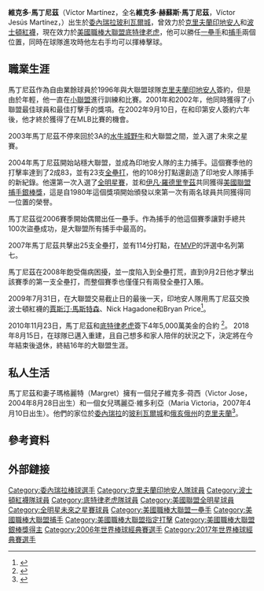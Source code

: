 {{Infobox baseball biography
|name=維克多·馬丁尼茲<br />Víctor Martínez
|image= Víctor Martínez on May 14, 2014.jpg
|image_size  =
|caption =
|position=[[指定打擊|指定打擊]]/[[捕手|捕手]]
|bats=左右開弓
|throws=右
|birth_date= {{Birth date and age|1978|12|23}}
|birth_place= {{VEN}}[[玻利瓦爾城|玻利瓦爾城]]
|death_date= 
|death_place= 
|debutleague =美國職棒大聯盟
|debutdate=9月10日
|debutyear=2002年
|debutteam=克里夫蘭印地安人
|finalleague =美國職棒大聯盟
|finaldate=9月22日
|finalyear=2018年
|finalteam=底特律老虎
|statleague =美國職棒大聯盟
|stat1label=[[打擊率|打擊率]]
|stat1value=.295
|stat2label=[[安打|安打]]
|stat2value=2,153
|stat3label=[[全壘打|全壘打]]
|stat3value=246
|stat4label=[[打點|打點]]
|stat4value=1,178
|teams=
* [[克里夫蘭印地安人|克里夫蘭印地安人]] ({{mlby|2002}}–{{mlby|2009}})
* [[波士頓紅襪|波士頓紅襪]] ({{mlby|2009}}–{{mlby|2010}})
* [[底特律老虎|底特律老虎]] ({{mlby|2011}},{{mlby|2013}}–{{mlby|2018}})
|highlights=
* 5×[[美國職棒大聯盟全明星賽|全明星賽]] ([[2004年美國職棒大聯盟全明星賽|2004]],[[2007年美國職棒大聯盟全明星賽|2007]],[[2009年美國職棒大聯盟全明星賽|2009]],[[2010年美國職棒大聯盟全明星賽|2010]],[[2014年美國職棒大聯盟全明星賽|2014]])
* 2×[[美國職棒大聯盟銀棒獎|銀棒獎]] (2004,2014)
|hoflink  = 美國國家棒球名人堂暨博物館
|hoftype  = 美國棒球名人堂
|hofdate  = 
|hofvote  = 
}}

'''維克多·馬丁尼茲'''（Víctor Martínez，全名'''維克多·赫蘇斯·馬丁尼茲'''，Víctor Jesús Martínez，{{bd|1978年|12月23日|||Martínez, Víctor}}）出生於[[委內瑞拉|委內瑞拉]][[玻利瓦爾城|玻利瓦爾城]]，曾效力於[[克里夫蘭印地安人|克里夫蘭印地安人]]和[[波士頓紅襪|波士頓紅襪]]，現在效力於[[美國職棒大聯盟|美國職棒大聯盟]][[底特律老虎|底特律老虎]]，他可以勝任[[一壘手|一壘手]]和[[捕手|捕手]]兩個位置，同時在球隊進攻時他左右手均可以揮棒擊球。

==職業生涯==
馬丁尼茲作為自由業餘球員於1996年與大聯盟球隊[[克里夫蘭印地安人|克里夫蘭印地安人]]簽約，但是由於年輕，他一直在[[小聯盟|小聯盟]]進行訓練和比賽。2001年和2002年，他同時獲得了小聯盟最佳球員和最佳打擊手的獎項。在2002年9月10日，在和印第安人簽約六年後，他才終於獲得了在MLB比賽的機會。

2003年馬丁尼茲不停來回於3A的[[水牛城野牛|水牛城野牛]]和大聯盟之間，並入選了未來之星賽。

2004年馬丁尼茲開始站穩大聯盟，並成為印地安人隊的主力捕手。這個賽季他的打擊率達到了2成83，並有23支[[全壘打|全壘打]]，他的108分打點還創造了印地安人隊捕手的新紀錄。他還第一次入選了[[美國職棒大聯盟明星賽|全明星賽]]，並和[[伊凡·羅德里奎茲|伊凡·羅德里奎茲]]共同獲得[[美聯歷年捕手銀棒獎得主|美國聯盟捕手銀棒獎]]，這是自1980年這個獎項開始頒發以來第一次有兩名球員共同獲得同一位置的榮譽。

馬丁尼茲從2006賽季開始偶爾出任一壘手。作為捕手的他這個賽季讓對手總共100次盜壘成功，是大聯盟所有捕手中最高的。

2007年馬丁尼茲共擊出25支全壘打，並有114分打點，在[[美國職棒大聯盟最有價值球員獎|MVP]]的評選中名列第七。

馬丁尼茲在2008年飽受傷病困擾，並一度陷入到全壘打荒，直到9月2日他才擊出該賽季的第一支全壘打，而整個賽季也僅僅只有兩發全壘打入賬。

2009年7月31日，在大聯盟交易截止日的最後一天，印地安人隊用馬丁尼茲交換波士頓紅襪的[[賈斯汀·馬斯特森|賈斯汀·馬斯特森]]、Nick Hagadone和Bryan Price<ref>{{cite web | url = http://mlb.mlb.com/news/article.jsp?ymd=20090731&content_id=6166846&vkey=news_mlb&fext=.jsp&c_id=mlb | title = Red Sox pull off deal for Tribe's Martinez | publisher = MLB.com | author = Ian Browne | date = 2009-07-31 | accessdate = 2009-08-19 | archive-date = 2010-03-19 | archive-url = https://web.archive.org/web/20100319193830/http://mlb.mlb.com/news/article.jsp?ymd=20090731&content_id=6166846&vkey=news_mlb&fext=.jsp&c_id=mlb | dead-url = no }}</ref>。

2010年11月23日，馬丁尼茲和[[底特律老虎|底特律老虎]]簽下4年5,000萬美金的合約 <ref>{{cite web|url=http://sports.yahoo.com/mlb/blog/big_league_stew/post/Aggressive-Tigers-sign-Victor-Martinez-to-four-y;_ylt=AsuaowENk5H0RQ6DICRJcZARvLYF?urn=mlb-288534|title=Big League Stew: Aggressive Tigers sign Victor Martinez to four-year deal |author='Duk |date=November 23, 2010 |publisher=Yahoo Sports |accessdate=November 23, 2010}} 
</ref>。
2018年8月15日，在球隊已邁入重建，且自己想多和家人陪伴的狀況之下，決定將在今年結束後退休，終結16年的大聯盟生涯。

==私人生活==
馬丁尼茲和妻子瑪格麗特（Margret）擁有一個兒子維克多·荷西（Victor Jose，2004年8月28日出生）和一個女兒瑪麗亞·維多利亞（Maria Victoria，2007年4月10日出生）。他們的家位於[[委內瑞拉|委內瑞拉]]的[[玻利瓦爾城|玻利瓦爾城]]和[[俄亥俄州|俄亥俄州]]的[[克里夫蘭_(俄亥俄州)|克里夫蘭]]<ref>{{cite web | url = http://mlb.mlb.com/team/player_career.jsp?player_id=400121 | title = Victor Martínez, Biography and Career Highlights | publisher = MLB.com | accessdate = 2009-08-19 | archive-date = 2008-06-22 | archive-url = https://web.archive.org/web/20080622015134/http://mlb.mlb.com/team/player_career.jsp?player_id=400121 | dead-url = no }}</ref>。

==參考資料==
{{reflist}}

==外部鏈接==
{{Baseballstats |mlb=400121 |espn=5007 |br=m/martivi01 |fangraphs=393 |cube=M/victor-martinez}}

{{Edgar Martínez Award}}
{{2017年世界棒球經典賽委內瑞拉隊選手列表}}

{{DEFAULTSORT:Martínez, Víctor}}
[[Category:委內瑞拉棒球選手|Category:委內瑞拉棒球選手]]
[[Category:克里夫蘭印地安人隊球員|Category:克里夫蘭印地安人隊球員]]
[[Category:波士頓紅襪隊球員|Category:波士頓紅襪隊球員]]
[[Category:底特律老虎隊球員|Category:底特律老虎隊球員]]
[[Category:美國聯盟全明星球員|Category:美國聯盟全明星球員]]
[[Category:全明星未來之星賽球員|Category:全明星未來之星賽球員]]
[[Category:美國職棒大聯盟一壘手|Category:美國職棒大聯盟一壘手]]
[[Category:美國職棒大聯盟捕手|Category:美國職棒大聯盟捕手]]
[[Category:美國職棒大聯盟指定打擊|Category:美國職棒大聯盟指定打擊]]
[[Category:美國職棒大聯盟銀棒獎得主|Category:美國職棒大聯盟銀棒獎得主]]
[[Category:2006年世界棒球經典賽選手|Category:2006年世界棒球經典賽選手]]
[[Category:2017年世界棒球經典賽選手|Category:2017年世界棒球經典賽選手]]